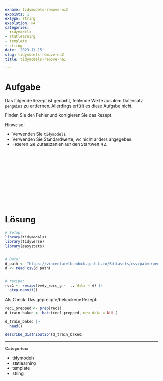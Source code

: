 ```yaml
---
exname: tidymodels-remove-na2
expoints: 1
extype: string
exsolution: NA
categories:
- tidymodels
- statlearning
- template
- string
date: '2023-11-15'
slug: tidymodels-remove-na2
title: tidymodels-remove-na2

---
```





# Aufgabe

<!-- Schreiben Sie eine Vorlage für eine prädiktive Analyse mit Tidymodels! -->

Das folgende Rezept ist gedacht, fehlende Werte aus dem  Datensatz `penguins` zu entfernen.
Allerdings erfüllt es diese Aufgabe nicht.

Finden Sie den Fehler und korrigieren Sie das Rezept.

Hinweise:

- Verwenden Sie `tidymodels`.
- Verwenden Sie Standardwerte, wo nicht anders angegeben.
- Fixieren Sie Zufallszahlen auf den Startwert 42.






</br>
</br>
</br>
</br>
</br>
</br>
</br>
</br>
</br>
</br>

# Lösung

```r
# Setup:
library(tidymodels)
library(tidyverse)
library(easystats)


# Data:
d_path <- "https://vincentarelbundock.github.io/Rdatasets/csv/palmerpenguins/penguins.csv"
d <- read_csv(d_path)


# recipe:
rec1 <- recipe(body_mass_g ~  ., data = d) |> 
  step_naomit() 

```

Als Check: Das gepreppte/bebackene Rezept:

```r
rec1_prepped <- prep(rec1)
d_train_baked <- bake(rec1_prepped, new_data = NULL)
```


```r
d_train_baked |> 
  head()
```

```r
describe_distribution(d_train_baked)
```





---

Categories: 

- tidymodels
- statlearning
- template
- string

